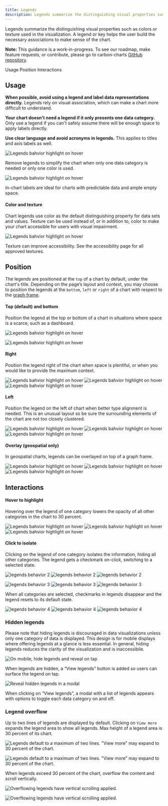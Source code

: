 ```yaml
---
title: Legends
description: Legends summarize the distinguishing visual properties such as colors or texture used in the visualization
---
```


<PageDescription>

Legends summarize the distinguishing visual properties such as colors or texture used in the visualization. A legend or key helps the user build the necessary associations to make sense of the chart.

</PageDescription>

<InlineNotification>

**Note:** This guidance is a work-in-progress. To see our roadmap, make feature requests, or contribute, please go to carbon-charts [GitHub repository](https://github.com/carbon-design-system/carbon-charts).

</InlineNotification>

<AnchorLinks>

<AnchorLink>Usage</AnchorLink>
<AnchorLink>Position</AnchorLink>
<AnchorLink>Interactions</AnchorLink>

</AnchorLinks>

## Usage

**When possible, avoid using a legend and label data representations directly.** Legends rely on visual association, which can make a chart more difficult to understand.

**Your chart doesn't need a legend if it only presents one data category.** Only use a legend if you can't safely assume there will be enough space to apply labels directly.

**Use clear language and avoid acronyms in legends.** This applies to titles and axis labels as well.

<Row>
<Column  colLg={6} colMd={4} colSm={4}>

![Legends bahvior highlight on hover](images/legends-usage-1.png)

<Caption>
  Remove legends to simplify the chart when only one data category is needed or
  only one color is used.
</Caption>

</Column>

<Column  colLg={6} colMd={4} colSm={4}>

![Legends bahvior highlight on hover](images/legends-usage-2.png)

<Caption>
  In-chart labels are ideal for charts with predictable data and ample empty
  space.
</Caption>

</Column>
</Row>

#### Color and texture

Chart legends use color as the default distinguishing property for data sets and values. Texture can be used instead of, or in addition to, color to make your chart accessible for users with visual impairment.

<Row>
<Column  colLg={6} colMd={4} colSm={4}>

![Legends bahvior highlight on hover](images/legends-usage-3.png)

<Caption>
  Texture can improve accessibility. See the accessibility page for all approved
  textures.
</Caption>

</Column>
</Row>

## Position

The legends are positioned at the `top` of a chart by default, under the chart's title. Depending on the page’s layout and context, you may choose to position the legends at the `bottom`, `left` or `right` of a chart with respect to the [graph frame](./chart-anatomy).

#### Top (default) and bottom

Position the legend at the top or bottom of a chart in situations where space is a scarce, such as a dashboard.

<Row>
<Column  colLg={6} colMd={4} colSm={4}>

![Legends bahvior highlight on hover](images/legends-pos-1.png)

</Column>
<Column  colLg={6} colMd={4} colSm={4}>

![Legends bahvior highlight on hover](images/legends-pos-2.png)

</Column>
</Row>

#### Right

Position the legend right of the chart when space is plentiful, or when you would like to provide the maximum context.

<Row>
<Column  colLg={8} colMd={6} colSm={4}>
<ArtDirection>

![Legends bahvior highlight on hover](images/legends-pos-3sm.png)
![Legends bahvior highlight on hover](images/legends-pos-3.png)
![Legends bahvior highlight on hover](images/legends-pos-3.png)

</ArtDirection>
</Column>
</Row>

#### Left

Position the legend on the left of chart when better type alignment is needed. This is an unusual layout so be sure the surrounding elements of the chart are not too closely clustered.

<Row>
<Column  colLg={8} colMd={6} colSm={4}>
<ArtDirection>

![Legends bahvior highlight on hover](images/legends-pos-4sm.png)
![Legends bahvior highlight on hover](images/legends-pos-4.png)
![Legends bahvior highlight on hover](images/legends-pos-4.png)

</ArtDirection>
</Column>
</Row>

#### Overlay (geospatial only)

In geospatial charts, legends can be overlayed on top of a graph frame.

<Row>
<Column  colLg={12} colMd={6} colSm={4}>
<ArtDirection>

![Legends bahvior highlight on hover](images/legends-pos-5sm.png)
![Legends bahvior highlight on hover](images/legends-pos-5.png)
![Legends bahvior highlight on hover](images/legends-pos-5.png)

</ArtDirection>
</Column>
</Row>

## Interactions

#### Hover to highlight

Hovering over the legend of one category lowers the opacity of all other categories in the chart to 30 percent.

<Row>
<Column  colLg={8} colMd={6} colSm={4}>

<ArtDirection>

![Legends bahvior highlight on hover](images/legends-behavior-1-sm.png)
![Legends bahvior highlight on hover](images/legends-behavior-1.png)
![Legends bahvior highlight on hover](images/legends-behavior-1.png)

</ArtDirection>

</Column>
</Row>

#### Click to isolate

Clicking on the legend of one category isolates the information, hiding all other categories. The legend gets a checkmark on-click, switching to a selected state.

<Row>
<Column  colLg={8} colMd={6} colSm={4}>
<ArtDirection>

![legends behavior 2](images/legends-behavior-2-sm.png)
![legends behavior 2](images/legends-behavior-2.png)
![legends behavior 2](images/legends-behavior-2.png)

</ArtDirection>
</Column>
</Row>

<Row>
<Column  colLg={8} colMd={6} colSm={4}>
<ArtDirection>

![legends behavior 3](images/legends-behavior-3-sm.png)
![legends behavior 3](images/legends-behavior-3.png)
![legends behavior 3](images/legends-behavior-3.png)

</ArtDirection>
</Column>
</Row>

When all categories are selected, checkmarks in legends disappear and the legend resets to its default state.

<Row>
<Column  colLg={8} colMd={6} colSm={4}>
<ArtDirection>

![legends behavior 4](images/legends-behavior-4-sm.png)
![legends behavior 4](images/legends-behavior-4.png)
![legends behavior 4](images/legends-behavior-4.png)

</ArtDirection>
</Column>
</Row>

### Hidden legends

Please note that hiding legends is discouraged in data visualizations unless only one category of data is displayed. This design is for mobile displays where offering legends at a glance is less essential. In general, hiding legends reduces the clarity of the visualization and is inaccessibile.

<Row>
<Column  colLg={4} colMd={4} colSm={4}>

![On mobile, hide legends and reveal on tap](images/legends-hidden-1.png)

<Caption>
  When legends are hidden, a “View legends” button is added so users can surface
  the legend on tap.
</Caption>

</Column>
<Column  colLg={4} colMd={4} colSm={4}>

![Reveal hidden legends in a modal](images/legends-hidden-2.png)

<Caption>
  When clicking on “View legends”, a modal with a list of legends appears with
  options to toggle each data category on and off.
</Caption>

</Column>
</Row>

### Legend overflow

Up to two lines of legends are displayed by default. Clicking on `View more` expands the legend area to show all legends. Max height of a legend area is 30 percent of its chart.

<Row>
<Column  colLg={6} colMd={4} colSm={4}>

![Legends default to a maximum of two lines. "View more" may expand to 30 percent of the chart.](images/legends-overflow-1a.png)

</Column>
<Column  colLg={6} colMd={4} colSm={4}>

![Legends default to a maximum of two lines. "View more" may expand to 30 percent of the chart.](images/legends-overflow-1b.png)

</Column>
</Row>

When legends exceed 30 percent of the chart, overflow the content and scroll vertically.

<Row>
<Column  colLg={6} colMd={4} colSm={4}>

![Overflowing legends have vertical scrolling applied.](images/legends-overflow-2a.png)

</Column>
<Column  colLg={6} colMd={4} colSm={4}>

![Overflowing legends have vertical scrolling applied.](images/legends-overflow-2b.png)

</Column>
</Row>
